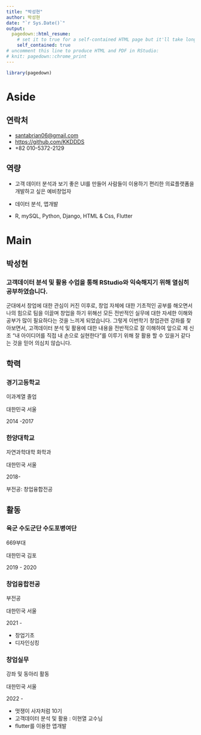 ```yaml
---
title: "박성현"
author: 박성현
date: "`r Sys.Date()`"
output:
  pagedown::html_resume:
    # set it to true for a self-contained HTML page but it'll take longer to render
    self_contained: true
# uncomment this line to produce HTML and PDF in RStudio:
# knit: pagedown::chrome_print
---
```


```r
library(pagedown)
```

# Aside
## 연락처 {#contact}

-   <i class="fa fa-envelope"></i> [santabrian06@gmail.com](mailto:santabrian06@gmail.com){.email}
-   <i class="fa fa-github"></i> [https://github.com/KKDDDS](https://github.com/KKDDDS)
-   <i class="fa fa-phone"></i> +82 010-5372-2129

## 역량 {#skills}

-   고객 데이터 분석과 보기 좋은 UI를 만들어 사람들이 이용하기 편리한 의료플랫폼을 개발하고 싶은 예비창업자

-   데이터 분석, 앱개발

-   R, mySQL, Python, Django, HTML & Css, Flutter


# Main

## 박성현 {#title}

### 고객데이터 분석 및 활용 수업을 통해 RStudio와 익숙해지기 위해 열심히 공부하였습니다.
  군대에서 창업에 대한 관심이 커진 이후로, 창업 자체에 대한 기초적인 공부를 해오면서 나의 힘으로 팀을 이끌며 창업을 하기 위해선 모든 전반적인 실무에 대한 자세한 이해와 공부가 많이 필요하다는 것을 느끼게 되었습니다. 그렇게 이번학기 창업관련 강좌를 찾아보면서, 고객데이터 분석 및 활용에 대한 내용을 전반적으로 잘 이해하여 앞으로 제 신조 "내 아이디어를 직접 내 손으로 실현한다"를 이루기 위해 잘 활용 할 수 있을거 같다는 것을 믿어 의심치 않습니다.

## 학력 {data-icon="graduation-cap" data-concise="true"}

### 경기고등학교
이과계열 졸업

대한민국 서울

2014 -2017

### 한양대학교

자연과학대학 화학과

대한민국 서울

2018-

부전공: 창업융합전공

## 활동 {data-icon="suitcase"}

### 육군 수도군단 수도포병여단
669부대

대한민국 김포

2019 - 2020

### 창업융합전공 

부전공

대한민국 서울

2021 - 

::: {.concise}
-   창업기초
-   디자인싱킹
:::


### 창업실무

강좌 및 동아리 활동

대한민국 서울

2022 -

::: {.concise}
-   멋쟁이 사자처럼 10기
-   고객데이터 분석 및 활용 : 이현열 교수님
-   flutter를 이용한 앱개발
:::